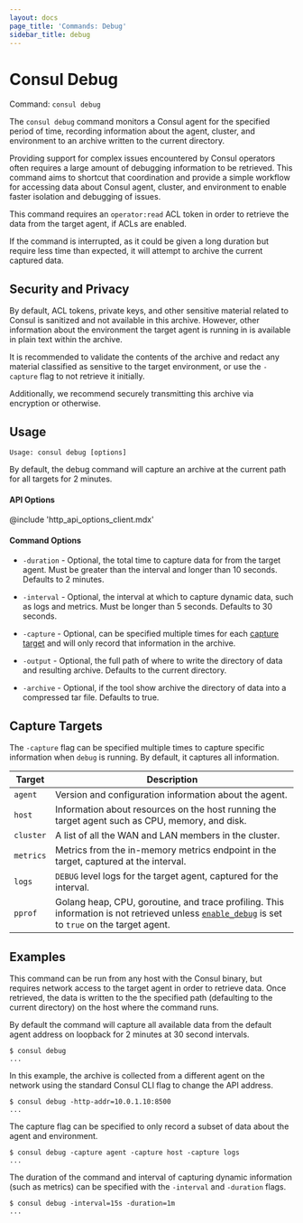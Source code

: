 ```yaml
---
layout: docs
page_title: 'Commands: Debug'
sidebar_title: debug
---
```


# Consul Debug

Command: `consul debug`

The `consul debug` command monitors a Consul agent for the specified period of
time, recording information about the agent, cluster, and environment to an archive
written to the current directory.

Providing support for complex issues encountered by Consul operators often
requires a large amount of debugging information to be retrieved. This command
aims to shortcut that coordination and provide a simple workflow for accessing
data about Consul agent, cluster, and environment to enable faster
isolation and debugging of issues.

This command requires an `operator:read` ACL token in order to retrieve the
data from the target agent, if ACLs are enabled.

If the command is interrupted, as it could be given a long duration but
require less time than expected, it will attempt to archive the current
captured data.

## Security and Privacy

By default, ACL tokens, private keys, and other sensitive material related
to Consul is sanitized and not available in this archive. However, other
information about the environment the target agent is running in is available
in plain text within the archive.

It is recommended to validate the contents of the archive and redact any
material classified as sensitive to the target environment, or use the `-capture`
flag to not retrieve it initially.

Additionally, we recommend securely transmitting this archive via encryption
or otherwise.

## Usage

`Usage: consul debug [options]`

By default, the debug command will capture an archive at the current path for
all targets for 2 minutes.

#### API Options

@include 'http_api_options_client.mdx'

#### Command Options

- `-duration` - Optional, the total time to capture data for from the target agent. Must
  be greater than the interval and longer than 10 seconds. Defaults to 2 minutes.

- `-interval` - Optional, the interval at which to capture dynamic data, such as logs
  and metrics. Must be longer than 5 seconds. Defaults to 30 seconds.

- `-capture` - Optional, can be specified multiple times for each [capture target](#capture-targets)
  and will only record that information in the archive.

- `-output` - Optional, the full path of where to write the directory of data and
  resulting archive. Defaults to the current directory.

- `-archive` - Optional, if the tool show archive the directory of data into a
  compressed tar file. Defaults to true.

## Capture Targets

The `-capture` flag can be specified multiple times to capture specific
information when `debug` is running. By default, it captures all information.

| Target    | Description                                                                                                                                                                         |
| --------- | ----------------------------------------------------------------------------------------------------------------------------------------------------------------------------------- |
| `agent`   | Version and configuration information about the agent.                                                                                                                              |
| `host`    | Information about resources on the host running the target agent such as CPU, memory, and disk.                                                                                     |
| `cluster` | A list of all the WAN and LAN members in the cluster.                                                                                                                               |
| `metrics` | Metrics from the in-memory metrics endpoint in the target, captured at the interval.                                                                                                |
| `logs`    | `DEBUG` level logs for the target agent, captured for the interval.                                                                                                                 |
| `pprof`   | Golang heap, CPU, goroutine, and trace profiling. This information is not retrieved unless [`enable_debug`](/docs/agent/options#enable_debug) is set to `true` on the target agent. |

## Examples

This command can be run from any host with the Consul binary, but requires
network access to the target agent in order to retrieve data. Once retrieved,
the data is written to the the specified path (defaulting to the current
directory) on the host where the command runs.

By default the command will capture all available data from the default
agent address on loopback for 2 minutes at 30 second intervals.

```text
$ consul debug
...
```

In this example, the archive is collected from a different agent on the
network using the standard Consul CLI flag to change the API address.

```text
$ consul debug -http-addr=10.0.1.10:8500
...
```

The capture flag can be specified to only record a subset of data
about the agent and environment.

```text
$ consul debug -capture agent -capture host -capture logs
...
```

The duration of the command and interval of capturing dynamic
information (such as metrics) can be specified with the `-interval`
and `-duration` flags.

```text
$ consul debug -interval=15s -duration=1m
...
```
